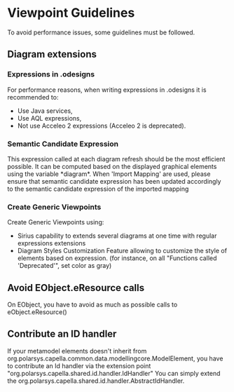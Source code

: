 = Viewpoint Guidelines =

To avoid performance issues, some guidelines must be followed.

== Diagram extensions ==

=== Expressions in .odesigns ===
For performance reasons, when writing expressions in .odesigns it is recommended to:
<ul>
<li>Use Java services,</li>
<li>Use AQL expressions,</li>
<li>Not use Acceleo 2 expressions (Acceleo 2 is deprecated).</li>
</ul> 

=== Semantic Candidate Expression ===
This expression called at each diagram refresh should be the most efficient possible. It can be computed based on the displayed graphical elements using the variable *diagram*. When 'Import Mapping' are used, please ensure that semantic candidate expression has been updated accordingly to the semantic candidate expression of the imported mapping

=== Create Generic Viewpoints ===
Create Generic Viewpoints using:
* Sirius capability to extends several diagrams at one time with regular expressions extensions 
* Diagram Styles Customization Feature allowing to customize the style of elements based on expression. (for instance, on all "Functions called 'Deprecated'", set color as gray)

== Avoid EObject.eResource calls ==

On EObject, you have to avoid as much as possible calls to eObject.eResource()


== Contribute an ID handler ==

If your metamodel elements doesn't inherit from org.polarsys.capella.common.data.modellingcore.ModelElement, you have to contribute an Id handler via the extension point "org.polarsys.capella.shared.id.handler.IdHandler"
You can simply extend the org.polarsys.capella.shared.id.handler.AbstractIdHandler.